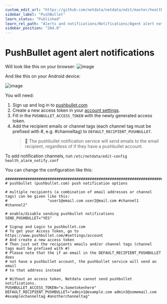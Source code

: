 ```yaml
---
custom_edit_url: "https://github.com/netdata/netdata/edit/master/health/notifications/pushbullet/README.md"
sidebar_label: "PushBullet"
learn_status: "Published"
learn_rel_path: "Alerts and notifications/Notifications/Agent alert notifications"
sidebar_position: "284.0"
---
```



# PushBullet agent alert notifications

Will look like this on your browser:
![image](https://cloud.githubusercontent.com/assets/4300670/19109636/278b1c0c-8aee-11e6-8a09-7fc94fdbfec8.png)

And like this on your Android device:

![image](https://cloud.githubusercontent.com/assets/4300670/19109635/278a1dde-8aee-11e6-9984-0bc87a13312d.png)

You will need:

1.  Sign up and log in to [pushbullet.com](https://www.pushbullet.com/)
2.  Create a new access token in your [account settings](https://www.pushbullet.com/#settings/account).
3.  Fill in the `PUSHBULLET_ACCESS_TOKEN` with the newly generated access token.
4.  Add the recipient emails or channel tags (each channel tag must be prefixed with #, e.g. #channeltag) to `DEFAULT_RECIPIENT_PUSHBULLET`.
    > 🚨 The pushbullet notification service will send emails to the email recipient, regardless of if they have a pushbullet account.

To add notification channels, run `/etc/netdata/edit-config health_alarm_notify.conf` 

You can change the configuration like this:

```
###############################################################################
# pushbullet (pushbullet.com) push notification options

# multiple recipients (a combination of email addresses or channel tags) can be given like this:
#                  "user1@email.com user2@mail.com #channel1 #channel2"

# enable/disable sending pushbullet notifications
SEND_PUSHBULLET="YES"

# Signup and Login to pushbullet.com
# To get your Access Token, go to https://www.pushbullet.com/#settings/account
# And create a new access token
# Then just set the recipients emails and/or channel tags (channel tags must be prefixed with #)
# Please note that the if an email in the DEFAULT_RECIPIENT_PUSHBULLET does
# not have a pushbullet account, the pushbullet service will send an email
# to that address instead

# Without an access token, Netdata cannot send pushbullet notifications.
PUSHBULLET_ACCESS_TOKEN="o.Sometokenhere"
DEFAULT_RECIPIENT_PUSHBULLET="admin1@example.com admin3@somemail.com #examplechanneltag #anotherchanneltag"
```


